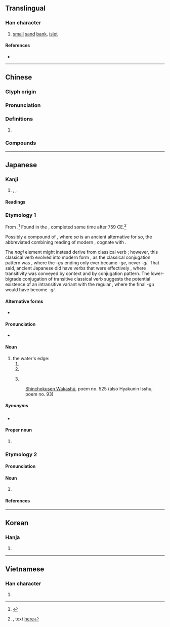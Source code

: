 {{character info/new}}
{{character info/new|0xfa46}}
==Translingual==

===Han character===
{{Han char|rn=85|rad=水|as=08|sn=11|four=34160|canj=EJKA|ids=⿰氵者}}

# [[small]] [[sand]] [[bank]], [[islet]]

====References====
* {{Han ref|kx=0633.410|dkj=17758|dj=1040.010|hdz=31640.040|uh=6E1A|ud=28186|bh=B25A|bd=45658}}

----

==Chinese==
{{zh-forms}}

===Glyph origin===
{{Han etym}}

===Pronunciation===
{{zh-pron
|m=zhǔ
|c=zyu2
|mn=chú
|mc=y
|oc=
|cat=n
}}

===Definitions===
{{zh-hanzi}}

# {{rfdef|zh}}

===Compounds===
{{zh-der|渚宮|煙渚|江渚|洲渚}}

----

==Japanese==

===Kanji===
{{ja-kanji|grade=n|rs=水08}}

# {{l|en|strand}}, {{l|en|beach}}, {{l|en|shore}}

====Readings====
{{ja-readings
|goon=しょ<しよ
|kanon=しょ<しよ
|kun=なぎさ-, みぎわ-<みぎは-
|nanori=すか, なぎ, まりん
}}

===Etymology 1===
{{ja-kanjitab|なぎさ|yomi=k}}

From {{inh|ja|ojp|sort=なぎさ|-}}.<ref name="KDJ">{{R:Kokugo Dai Jiten}}</ref>  Found in the ''{{w|Man'yōshú}}'', completed some time after 759 CE.<ref name="MYS">{{RQ:Manyoshu|15|3706}}, text [http://jti.lib.virginia.edu/japanese/manyoshu/Man15Yo.html#3706 here]</ref>

Possibly a compound of {{compound|lang=ja|sort=なぎさ|凪ぎ|tr1=nagi|t1=calming, dying down|pos1=the {{m|ja|連用形|tr=ren'yōkei||continuative or stem form}} of verb {{m|ja|凪ぐ|tr=nagu||to calm down, to die down|pos=as of waves or wind}}, cognate with {{m|ja|和やか|tr=nagoyaka||calm, quiet}}|磯|tr2=sa|t2=rocky shore, pebble beach}}, where ''sa'' is an ancient alternative for ''so'', the abbreviated combining reading of modern {{m|ja|磯|tr=iso}}, cognate with {{m|ja|石|tr=ishi||rock, stone}}.

The ''nagi'' element might instead derive from classical verb {{m|ja|投ぐ|tr=nagu||to beat, strike, hit; to throw, fling, cast}}; however, this classical verb evolved into modern form {{m|ja|投げる|tr=nageru}}, as the classical conjugation pattern was {{m|ja|下二段|tr=shimo nidan||lower bigrade}}, where the ''-gu'' ending only ever became ''-ge'', never ''-gi''.  That said, ancient Japanese did have verbs that were effectively {{l|en|ambitransitive}}, where transitivity was conveyed by context and by conjugation pattern.  The lower-bigrade conjugation of transitive classical verb {{m|ja|投ぐ|tr=nagu}} suggests the potential existence of an intransitive variant with the regular {{m|ja|四段活用|tr=yodan katsuyō||quadrigrade conjugation}}, where the final ''-gu'' would have become ''-gi''.

====Alternative forms====
* {{ja-l|汀}}

====Pronunciation====
* {{ja-pron|y=k|なぎさ|acc=0|acc_ref=DJR}}

====Noun====
{{ja-noun|なぎさ|count=-}}

# the water's edge:
## {{l|en|beach}}
## {{l|en|shore}}
## {{l|en|bank}} {{qualifier|as of a river or stream}}
#: [[w:Shinchokusen Wakashū|Shinchokusen Wakashū]], poem no. 525 (also Hyakunin Isshu, poem no. 93)
#: {{ja-usex|世の中はつねにもがもな'''渚'''こぐあまの小%舟の綱%手かなしも|よのなか は つね に もがも な '''なぎさ''' こぐ あま の を%ぶね の つな%で かなし も|rom= Yo no naka wa tsune ni mogamo na '''nagisa''' kogu ama no obune no tsunade kanashi mo|May the world be ever like this: a fisherman's skiff rowed along the '''shore''', pulled with a rope, is truly sad.<ref>{{cite-book|1996|Matsuo Bashō, Hiroaki Sato|Bashō's Narrow Road: Spring and Autumn Passages}}</ref>}}

=====Synonyms=====
* {{ja-r|浜%辺|はま%べ}}

====Proper noun====
{{ja-pos|proper|なぎさ}}

# {{given name|unisex|lang=ja|sort=なぎさ}}

===Etymology 2===
{{ja-kanjitab|みぎわ|yomi=kun}}

====Pronunciation====
{{ja-pron|y=k|みぎわ|acc=0|acc_ref=DJR}}

====Noun====
{{ja-noun|みぎわ|hhira=みぎは}}
# {{alternative spelling of|lang=ja|水際||[[waterside]]}}

====References====
<references/>
{{ja-kref
|ku=2977
|shift=8f8d
|jis=3D6D
|euc=BDED
|freq=2226
|nelson=2617
|newnelson=3164
|halpern=525
|kld=386
|heisig=1263
|tuttle=3a9.1
}}

----

==Korean==

===Hanja===
{{ko-hanja|hangeul=저|eumhun=|rv=jeo|mr=chŏ|y=ce}}

# {{defn|lang=ko|sort=水08}}

----

==Vietnamese==

===Han character===
{{vi-readings|rs=水08| hanviet = chã}}

# {{defn|lang=vi|sort=水08}}
